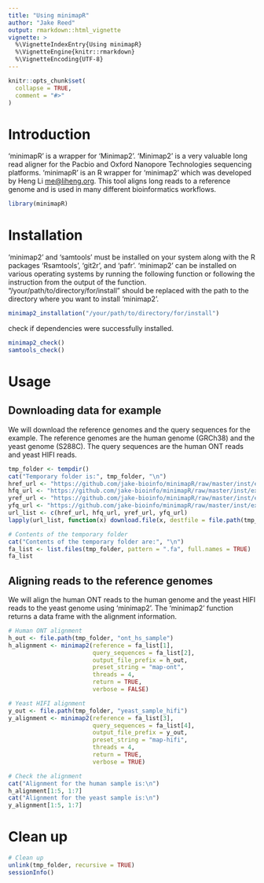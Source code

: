 ```yaml
---
title: "Using minimapR"
author: "Jake Reed"
output: rmarkdown::html_vignette
vignette: >
  %\VignetteIndexEntry{Using minimapR}
  %\VignetteEngine{knitr::rmarkdown}
  %\VignetteEncoding{UTF-8}
---
```


```r
knitr::opts_chunk$set(
  collapse = TRUE,
  comment = "#>"
)
```

# Introduction
'minimapR' is a wrapper for 'Minimap2'. 'Minimap2' is a very valuable long read aligner for the Pacbio and Oxford Nanopore Technologies sequencing platforms. 'minimapR' is an R wrapper for 'minimap2' which was developed by Heng Li <me@liheng.org>. This tool aligns long reads to a reference genome and is used in many different bioinformatics workflows. 

```r
library(minimapR)
```


# Installation
'minimap2' and 'samtools' must be installed on your system along with the R packages 'Rsamtools', 'git2r', and 'pafr'. 'minimap2' can be installed on various operating systems by running the following function or following the instruction from the output of the function. "/your/path/to/directory/for/install" should be replaced with the path to the directory where you want to install 'minimap2'.
```r
minimap2_installation("/your/path/to/directory/for/install")
```

check if dependencies were successfully installed.
```r
minimap2_check()
samtools_check()
```

# Usage
## Downloading data for example
We will download the reference genomes and the query sequences for the example. The reference genomes are the human genome (GRCh38) and the yeast genome (S288C). The query sequences are the human ONT reads and yeast HIFI reads.
```r
tmp_folder <- tempdir()
cat("Temporary folder is:", tmp_folder, "\n")
href_url <- "https://github.com/jake-bioinfo/minimapR/raw/master/inst/extdata/GRCh38_chr1_50m.fa"
hfq_url <- "https://github.com/jake-bioinfo/minimapR/raw/master/inst/extdata/ont_hs_sample.fastq.gz"
yref_url <- "https://github.com/jake-bioinfo/minimapR/raw/master/inst/extdata/S288C_ref_genome.fasta"
yfq_url <- "https://github.com/jake-bioinfo/minimapR/raw/master/inst/extdata/yeast_sample_hifi.fastq.gz"
url_list <- c(href_url, hfq_url, yref_url, yfq_url)
lapply(url_list, function(x) download.file(x, destfile = file.path(tmp_folder, basename(x))))

# Contents of the temporary folder
cat("Contents of the temporary folder are:", "\n")
fa_list <- list.files(tmp_folder, pattern = ".fa", full.names = TRUE)
fa_list
```

## Aligning reads to the reference genomes
We will align the human ONT reads to the human genome and the yeast HIFI reads to the yeast genome using 'minimap2'. The 'minimap2' function returns a data frame with the alignment information.
```r
# Human ONT alignment
h_out <- file.path(tmp_folder, "ont_hs_sample")
h_alignment <- minimap2(reference = fa_list[1], 
                        query_sequences = fa_list[2], 
                        output_file_prefix = h_out, 
                        preset_string = "map-ont", 
                        threads = 4, 
                        return = TRUE, 
                        verbose = FALSE)

# Yeast HIFI alignment
y_out <- file.path(tmp_folder, "yeast_sample_hifi")
y_alignment <- minimap2(reference = fa_list[3], 
                        query_sequences = fa_list[4], 
                        output_file_prefix = y_out, 
                        preset_string = "map-hifi", 
                        threads = 4, 
                        return = TRUE, 
                        verbose = TRUE)

# Check the alignment
cat("Alignment for the human sample is:\n")
h_alignment[1:5, 1:7]
cat("Alignment for the yeast sample is:\n")
y_alignment[1:5, 1:7]
```

# Clean up
```r
# Clean up
unlink(tmp_folder, recursive = TRUE)
sessionInfo()
```